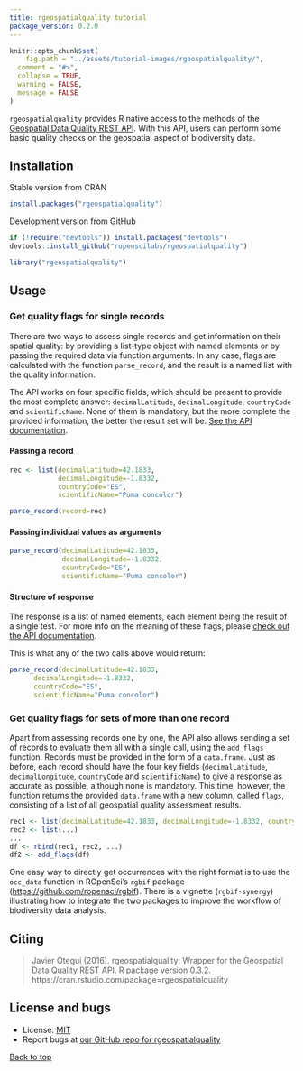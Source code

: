 ```yaml
---
title: rgeospatialquality tutorial
package_version: 0.2.0
---
```


```r
knitr::opts_chunk$set(
	fig.path = "../assets/tutorial-images/rgeospatialquality/",
  comment = "#>",
  collapse = TRUE,
  warning = FALSE,
  message = FALSE
)
```

`rgeospatialquality` provides R native access to the methods of the [Geospatial Data Quality REST API](https://github.com/VertNet/api-geospatial/blob/master/GeospatialQuality.md). With this API, users can perform some basic quality checks on the geospatial aspect of biodiversity data.

<section id="installation">

## Installation

Stable version from CRAN

```r
install.packages("rgeospatialquality")
```

Development version from GitHub

```r
if (!require("devtools")) install.packages("devtools")
devtools::install_github("ropenscilabs/rgeospatialquality")
```

```r
library("rgeospatialquality")
```

<section id="usage">

## Usage

### Get quality flags for single records

There are two ways to assess single records and get information on their spatial quality: by providing a list-type object with named elements or by passing the required data via function arguments. In any case, flags are calculated with the function `parse_record`, and the result is a named list with the quality information.

The API works on four specific fields, which should be present to provide the most complete answer: `decimalLatitude`, `decimalLongitude`, `countryCode` and `scientificName`. None of them is mandatory, but the more complete the provided information, the better the result set will be. [See the API documentation](https://github.com/VertNet/api-geospatial/blob/master/GeospatialQuality.md).

#### Passing a record

```r
rec <- list(decimalLatitude=42.1833,
            decimalLongitude=-1.8332,
            countryCode="ES",
            scientificName="Puma concolor")

parse_record(record=rec)
```

#### Passing individual values as arguments

```r
parse_record(decimalLatitude=42.1833,
             decimalLongitude=-1.8332,
             countryCode="ES",
             scientificName="Puma concolor")
```

#### Structure of response

The response is a list of named elements, each element being the result of a single test. For more info on the meaning of these flags, please [check out the API documentation](https://github.com/VertNet/api-geospatial/blob/master/GeospatialQuality.md).

This is what any of the two calls above would return:

```r
parse_record(decimalLatitude=42.1833,
      decimalLongitude=-1.8332,
      countryCode="ES",
      scientificName="Puma concolor")
```


### Get quality flags for sets of more than one record

Apart from assessing records one by one, the API also allows sending a set of records to evaluate them all with a single call, using the `add_flags` function. Records must be provided in the form of a `data.frame`. Just as before, each record should have the four key fields (`decimalLatitude`, `decimalLongitude`, `countryCode` and `scientificName`) to give a response as accurate as possible, although none is mandatory. This time, however, the function returns the provided `data.frame` with a new column, called `flags`, consisting of a list of all geospatial quality assessment results.

```r
rec1 <- list(decimalLatitude=42.1833, decimalLongitude=-1.8332, countryCode="ES", scientificName="Puma concolor", ...)
rec2 <- list(...)
...
df <- rbind(rec1, rec2, ...)
df2 <- add_flags(df)
```

One easy way to directly get occurrences with the right format is to use the `occ_data` function in ROpenSci's `rgbif` package ([https://github.com/ropensci/rgbif](https://github.com/ropensci/rgbif)). There is a vignette (`rgbif-synergy`) illustrating how to integrate the two packages to improve the workflow of biodiversity data analysis.


<section id="citing">

## Citing

> Javier Otegui (2016). rgeospatialquality: Wrapper for the Geospatial Data Quality REST API. R package
  version 0.3.2. https://cran.rstudio.com/package=rgeospatialquality


<section id="license_bugs">

## License and bugs

* License: [MIT](http://opensource.org/licenses/MIT)
* Report bugs at [our GitHub repo for rgeospatialquality](https://github.com/ropenscilabs/rgeospatialquality/issues?state=open)


[Back to top](#top)
